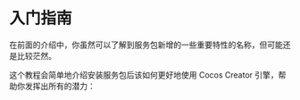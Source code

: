 
# 入门指南

在前面的介绍中，你虽然可以了解到服务包新增的一些重要特性的名称，但可能还是比较茫然。

这个教程会简单地介绍安装服务包后该如何更好地使用 Cocos Creator 引擎，帮助你发挥出所有的潜力：

<DocCardList items={useCurrentSidebarCategory().items}/>

